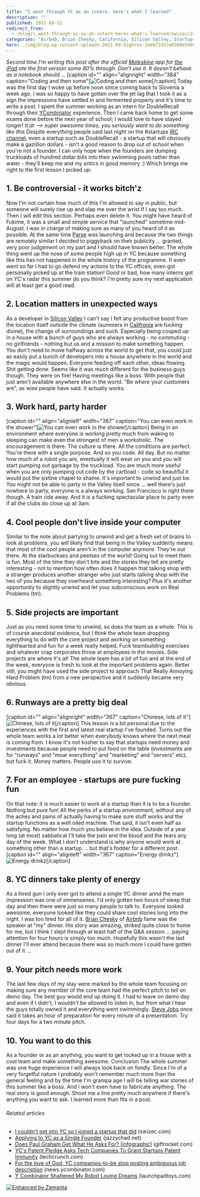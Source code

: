 ```yaml
---
title: "I went through YC as an intern, here's what I learned"
description: ""
published: 2011-08-31
redirect_from:
  - /blog/i-went-through-yc-as-an-intern-heres-what-i-learned/swizec/2345
categories: "Airbnb, Brian Chesky, California, Silicon Valley, Startup company, Uncategorized, Y Combinator"
hero: ./img/blog-wp-content-uploads-2011-09-highres-2eebf2d53a650de548943f24af86894bbb1d92ba1.jpg
---
```


_Second time I'm writing this post after the official [Moleskine](http://www.moleskine.com/ "Moleskine") app for [the iPad](http://www.apple.com/ipad/ "iPad") ate the first version some 80% through. Don't use it. It doesn't behave as a notebook should ..._ \[caption id="" align="alignright" width="384" caption="Coding and then some"]![](./img/blog-wp-content-uploads-2011-09-highres-2eebf2d53a650de548943f24af86894bbb1d92ba1.jpg "Coding and then some")\[/caption] Today was the first day I woke up before noon since coming back to Slovenia a week ago. I was so happy to have gotten over the jet lag that I took it as a sign the impressions have settled in and fermented properly and it's time to write a post. I spent the summer working as an intern for DoubleRecall through their [YCombinator](http://www.ycombinator.com "Y Combinator") experience. Then I came back home to get some exams done before the next year of school; I would love to have stayed longer! _tl;dr --> super awesome times, you seriously want to do something like this_ Despite everything people said last night on the #startups [IRC channel](http://en.wikipedia.org/wiki/Internet_Relay_Chat "Internet Relay Chat"), even a startup such as DoubleRecall - a startup that will obviously make a gazillion dollars - isn't a good reason to drop out of school when you're not a founder. I can only hope when the founders are dumping truckloads of hundred dollar bills into their swimming pools rather than water - they'll keep me and my antics in good memory :) Which brings me right to the first lesson I picked up:

<!--more-->

## 1. Be controversial - it works bitch'z

Now I'm not certain how much of this I'm allowed to say in public, but someone will surely rise up and slap me over the wrist if I say too much. Then I will edit this section. Perhaps even delete it. You might have heard of Fukime, it was a small and simple service that "launched" sometime mid-August. I was in charge of making sure as many of you heard of it as possible. At the same time [Parse](https://www.parse.com/) was launching and because the two things are remotely similar I decided to piggyback on their publicity ... granted, very poor judgement on my part and I should have known better. The whole thing went up the nose of some people high up in YC because something like this has not happened in the whole history of the programme. It even went so far I had to go defend my actions to the YC offices; even got personally picked up at the train station! Good or bad, how many interns got on YC's radar this summer do you think? I'm pretty sure my next application will at least get a good read.

## 2. Location matters in unexpected ways

As a developer in [Silicon Valley](<http://maps.google.com/maps?ll=37.37,-122.04&spn=1.0,1.0&q=37.37,-122.04 (Silicon%20Valley)&t=h> "Silicon Valley") I can't say I felt any productive boost from the location itself outside the climate (summers in [Califronia](<http://maps.google.com/maps?ll=37.0,-120.0&spn=10.0,10.0&q=37.0,-120.0 (California)&t=h> "California") are fucking divine), the change of surroundings and such. Especially being couped up in a house with a bunch of guys who are always working - no commuting - no girlfriends - nothing but us and a mission to make something happen. You don't need to move halfway across the world to get that, you could just as easily put a bunch of developers into a house anywhere in the world and the magic would happen. Everyone feeding off each other, ideas flowing. Shit getting done. Seems like it was much different for the business guys though. They were on fire! Having meetings like a boss. With people that just aren't available anywhere else in the world. "Be where your customers are", as wise people have said. It actually works.

## 3. Work hard, party harder

\[caption id="" align="alignleft" width="367" caption="You can even work in the shower"]![](./img/blog-wp-content-uploads-2011-09-11f3ebb3ac804d4182fc72487e333a56_71.jpg "You can even work in the shower")\[/caption] Being in an environment where everyone is working pretty much from waking to sleeping can make even the strongest of men a workoholic. The encouragement is there. The culture is there. All the conditions are perfect. You're there with a single purpose. And so you code. All day. But no matter how much of a robot you are, eventually it will wear on you and you will start pumping out garbage by the truckload. You are much more useful when you are only pumping out code by the cartload - code so beautiful it would put the sixtine chapel to shame. It's important to unwind and just be. You might not be able to party in the Valley itself since ... well there's just nowhere to party, everyone is a always working. San Francisco is right there though. A train ride away. And it is a fucking spectacular place to party even if all the clubs do close up at 3am.

## 4. Cool people don't live inside your computer

Similar to the note about partying to unwind and get a fresh set of brains to look at problems, you will likely find that being in the Valley suddenly means that most of the cool people aren't in the computer anymore. They're out there. At the starbuckses and peetses of the world! Going out to meet them is fun. Most of the time they don't bite and the stories they tell are pretty interesting - not to mention how often does it happen that talking shop with a stranger produces another stranger who just starts talking shop with the two of you because they overheard something interesting? Plus it's another opportunity to slightly unwind and let your subconscious work on Real Problems (tm).

## 5. Side projects are important

Just as you need some time to unwind, so does the team as a whole. This is of course anecdotal evidence, but I think the whole team dropping everything to do with the core project and working on something lighthearted and fun for a week really helped. Fuck teambuilding exercises and whatever crap corporates throw at employees in the movies. Side projects are where it's at! The whole team has a bit of fun and at the end of the week, everyone is fresh to look at the important problems again. Better still, you might have used the side project to approach That Really Annoying Hard Problem (tm) from a new perspective and it suddenly became very obvious.

## 6. Runways are a pretty big deal

\[caption id="" align="alignright" width="367" caption="Chinese, lots of it"]![](./img/blog-wp-content-uploads-2011-09-5d7f30542de74f2a982db3ac03e3925d_71.jpg "Chinese, lots of it")\[/caption] This lesson is a bit personal due to the experiences with the first and latest real startup I've founded. Turns out the whole team works a lot better when everybody knows where the next meal is coming from. I know it's not kosher to say that startups need money and investments because people need to put food on the table (investments are for "runways" and "moar everything" and "marketing" and "servers" etc), but fuck it. Money matters. People use it to survive.

## 7. For an employee - startups are pure fucking fun

On that note: it is much easier to work at a startup than it is to be a founder. Nothing but pure fun! All the perks of a startup environment, without any of the aches and pains of actually having to make sure stuff works and the startup functions as a well oiled machine. That said, it isn't even half as satisfying. No matter how much you believe in the idea. Outside of a year long (at most) sabbatical I'll take the pain and the blood and the tears any day of the week. What I don't understand is why anyone would work at something other than a startup ... but that's fodder for a different post. \[caption id="" align="alignleft" width="367" caption="Energy drinkz"]![](./img/blog-wp-content-uploads-2011-09-8024ae956d1e4bebbf2562477c22dc4e_71.jpg "Energy drinkz")\[/caption]

## 8. YC dinners take plenty of energy

As a hired gun I only ever got to attend a single YC dinner annd the main impression was one of immensenes. I'd only gotten two hours of sleep that day and then there were just so many people to talk to. Everyone looked awesome, everyone looked like they could share cool stories long into the night. I was too tired for all of it. [Brian Chesky](http://www.crunchbase.com/person/brian-chesky "Brian Chesky") of [Airbnb](http://www.airbnb.com/ "Airbnb") fame was the speaker at "my" dinner. His story was amazing, striked quite close to home for me, but I think I slept through at least half of the Q&A session ... paying attention for four hours is simply too much. Hopefully this wasn't the last dinner I'll ever attend because there was so much more I could have gotten out of it ...

## 9. Your pitch needs more work

The last few days of my stay were marked by the whole team focusing on making sure any member of the core team had the perfect pitch to tell on demo day. The best guy would end up doing it. I had to leave on demo day and even if I didn't, I wouldn't be allowed to listen in, but from what I hear the guys totally owned it and everything went swimmingly. [Steve Jobs](http://www.crunchbase.com/person/steve-jobs "Steve Jobs") once said it takes an hour of preparation for every minute of a presentation. Try four days for a two minute pitch.

## 10. You want to do this

As a founder or as an anything, you want to get locked up in a house with a cool team and make something awesome. Conclusion The whole summer was one huge experience I will always look back on fondly. Since I'm of a very forgetful nature I probably won't remember much more than the general feeling and by the time I'm grampa age I will be telling war stories of this summer like a boss. And I won't even have to fabricate anything. The real story is good enough. Shoot me a line pretty much anywhere if there's anything you want to ask. I learned more than fits in a post.

###### Related articles

- [I couldn't get into YC so I joined a startup that did](http://swizec.com/blog/i-couldnt-get-into-yc-so-i-joined-a-startup-that-did/swizec/1855) (swizec.com)
- [Applying to YC as a Single Founder](http://blog.jazzychad.net/2011/08/31/applying-to-yc-as-a-single-founder.html) (jazzychad.net)
- [Does Paul Graham Get What He Asks For? \[infographic\]](http://www.giftrocket.com/blog/does-paul-graham-get-what-he-asks-for) (giftrocket.com)
- [YC's Patent Pledge Asks Tech Companies To Grant Startups Patent Immunity](http://techcrunch.com/2011/08/31/ycs-patent-pledge-asks-tech-companies-to-grant-startups-patent-immunity/) (techcrunch.com)
- [For the love of God, YC companies-to-be stop posting ambiguous job description](http://news.ycombinator.com/item?id=2879055) (news.ycombinator.com)
- [Y Combinator Shattered My Robot Loving Dreams](http://launchpadtoys.com/blog/2011/08/y-combinator-shattered-my-robot-loving-dreams/) (launchpadtoys.com)

[![Enhanced by Zemanta](http://img.zemanta.com/zemified_e.png?x-id=5375981d-e282-454d-b9cc-fea2a49517d2)](http://www.zemanta.com/ "Enhanced by Zemanta")
